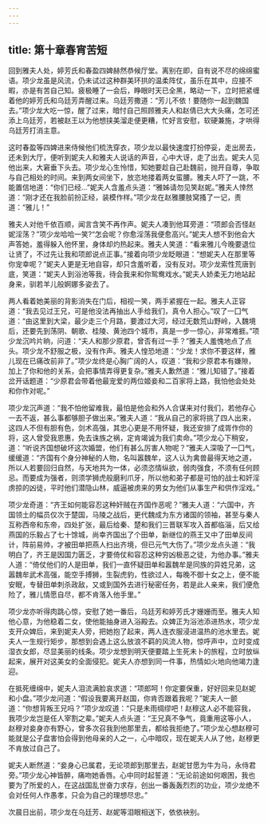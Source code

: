 ```yaml
---
---
---
```

title: 第十章春宵苦短
---




回到雅夫人处，婷芳氏和春盈四婢赫然恭候厅堂。离别在即，自有说不尽的绵绵蜜语。项少龙虽是风流，仍未试过这种群美环拱的温柔阵仗，虽乐在其中，应接不暇，亦是有苦自己知。疲极睡了一会后，睁眼时天已全黑，略动一下，立时把紧缠着他的婷芳氏和乌廷芳弄醒过来。乌廷芳撒道：“芳儿不依！要随你一起到魏国去。”项少龙大吃一惊，醒了过来，暗忖自己照顾雅夫人和赵倩已大大头痛，怎可还添上乌廷芳，若被赵王以为他想挟美溜走便更糟，忙好言安慰，软硬兼施，才哄得乌廷芳打消主意。

这时春盈等四婢进来侍候他们梳洗穿衣，项少龙以最快速度打扮停妥，走出房去，还未到大厅，便听到妮夫人和雅夫人说话的声音，心中大讶，走了出去。妮夫人见他出来，大窘垂下头去。项少龙心生怜惜，知她要趁自己赴魏前，抛开自尊，争取与自己相处的时间。来到两女间坐下，放恣地搂着两女蛮腰。雅夫人吓了一跳，不能置信地道：“你们已经…”妮夫人含羞点头道：“雅姊请勿见笑赵妮。”雅夫人悻然道：“刚才还在我脸前扮正经，装模作样。”项少龙在赵雅腰肢窝搔了一记，责道：“雅儿！”

雅夫人对他千依百顺，闻言含笑不再作声。妮夫人凑到他耳旁道：“项郎会否怪赵妮淫荡？”项少龙哈哈一笑?“怎会呢？你愈淫荡我便愈高兴。”妮夫人想不到他会大声答她，羞得躲入他怀里，身体却灼热起来。雅夫人笑道：“看来雅儿今晚要退位让贤了，不过先让我和项郎说点正事。”接着向项少龙眨眼道：“想妮夫人在那里等你宠幸呢？”妮夫人更是无地自容，却只含羞听着，没有反对。项少龙索性荒唐到底，笑道：“妮夫人到浴池等我，待会我来和你鸳鸯戏水。”妮夫人娇柔无力地站起身来，驯若羊儿般婀娜多姿去了。

两人看着她美丽的背影消失在门后，相视一笑，两手紧握在一起。雅夫人正容道：“我去见过王兄，可是他没法再抽出人手给我们，真令人担心。”叹了一囗气道：“由这里到大梁，最少走三个月路，要渡过大河，经过无数荒山野岭，入魏境后，还要先到荡阴、朝歌、桂陵、黄池四个城市，真是一步一惊心，非常难捱。”项少龙沉吟片晌，问道：“夫人和那少原君，曾否有过一手？”雅夫人羞愧地点了点头。项少龙不舒服之极，没有作声。雅夫人惶恐地道：“少龙！求你不要这样，雅儿现在已痛改前非了。”项少龙终是心胸广阔的人，叹道：“我和少原君本有嫌隙，加上了你和他的关系，会把事情弄得更复杂。”雅夫人歉然道：“雅儿知错了。”接着岔开话题道：“少原君会带着他最宠爱的两位姬妾和二百家将上路，我怕他会处处和你作对呢。”

项少龙沉声道：“我不怕他留难我，最怕是他会和外人合谋来对付我们，若他存心一去不返，甚么事都够胆子做出来。”雅夫人道：“我从自己的家将挑了四人出来，这四人不但有胆有色，剑术高强，其忠心更是不用怀疑，我还安排了成胥作你的将，这人曾受我恩惠，免去诛族之祸，定肯竭诚为我们卖命。”项少龙心下稍安，道：“听说齐国想破坏这次婚盟，他们有甚么厉害人物呢？”雅夫人深吸了一囗气，缓缓道：“齐国有个身分神秘的人物，名叫嚣魏牟，这人认为禽兽最得天地之道，所以人若要回归自然，与天地共为一体，必须恣情纵欲，弱肉强食，不须有任何顾忌。而要成为强者，则须学狮虎般磨利爪牙，所以他和弟子都是可怕的战士和奸淫虏掠的凶徒，平时他们潜隐山林，威逼被虏来的男女为他们从事生产和供作淫戏。”

项少龙奇道：“齐王如何能容忍这种奸贼在齐国作恶呢？”雅夫人道：“六国中，齐国领土的幅员仅次于楚国，马陵之战后，更代魏成为东方诸国的领袖，甚至与秦人互称西帝和东帝，四处扩张，最后给秦、楚和我们三晋联军攻入首都临淄，后又给燕国的乐毅占了七十馀城，尚幸齐国出了个田单，新继位的燕王又中了田单反间计，阵前易帅，才被田单把燕人扫出齐境，但已元气大伤了。”项少龙点头道：“我明白了，齐王是因国力匮乏，才要倚仗和容忍这种穷凶极恶之徒，为他办事。”雅夫人道：“倚仗他们的人是田单，我们一直怀疑田单和嚣魏牟是同族的异姓兄弟，这嚣魏牟武术高强，能空手搏狮，生裂虎豹，性欲过人，每晚不御十女之上，便不能安眠，专替田单刺杀政敌，又或到国外去进行秘密任务，若是此人亲来，我们便危险了，雅儿情愿自尽，都不肯落入他手里。”

项少龙亦听得肉跳心惊，安慰了她一番后，乌廷芳和婷芳氏才姗姗而至。雅夫人知他心意，为他稳着二女，使他能抽身进入浴殿去。众婢正为浴池添进热水，项少龙支开众婢后，来到妮夫人旁，把她抱了起来，两人连衣服浸进温热的池水里去。妮夫人一生规行矩步，那想到会遇上这么放浪不羁的风流人物，惊呼声中，立时变成湿衣女郎，尽显美丽的线条。项少龙想到明天便要踏上生死未卜的旅程，立时放纵起来，展开对这美女的全面侵犯。妮夫人亦想到同一件事，热情如火地向他竭力逢迎。

在抵死缠绵中，妮夫人泪流满脸哀求道：“项郎呵！你定要保重，好好回来见赵妮和小盘。”项少龙问道：“假设我要离开赵国，你肯否跟着我呢？”妮夫人一颤道：“你想背叛王兄吗？”项少龙叹道：“只是未雨绸缪吧！赵穆这人必不能容我，我项少龙岂是任人宰割之辈。”妮夫人点头道：“王兄真不争气，竟重用这等小人，赵穆对妾身亦有野心，曾多次召我到他那里去，都给我拒绝了。”项少龙心想赵穆可能就是公子盘害怕会得到他母亲的人之一，心中暗叹，现在妮夫人从了他，赵穆更不肯放过自己了。

妮夫人断然道：“妾身心已属君，无论项郎到那里去，赵妮甘愿为牛为马，永侍君旁。”项少龙心神皆醉，痛吻她香唇。心中同时起誓道：“无论前途如何艰困，我也要为了所爱的人，在这战国乱世奋力求存，创出一番轰轰烈烈的功业，项少龙绝不会对任何人作愚孝，只会为自己的理想尽忠。”

次晨日出前，项少龙在乌廷芳、赵妮等泪眼相送下，依依袂别。